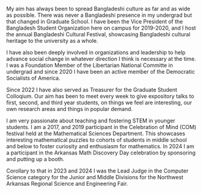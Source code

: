 My aim has always been to spread Bangladeshi culture as far and as wide as possible. There was never a Bangladeshi presence in my undergrad but that changed in Graduate School. I have been the Vice President of the Bangladesh Student Organization here on campus for 2019-2020, and I host the annual Bangladeshi Cultural Festival, showcasing Bangladeshi cultural heritage to the university as a whole.

I have also been deeply involved in organizations and leadership to help advance social change in whatever direction I think is necessary at the time. I was a Foundation Member of the Libertarian National Committe in undergrad and since 2020 I have been an active member of the Democratic Socialists of America.

Since 2022 I have also served as Treasurer for the Graduate Student Colloqium. Our aim has been to meet every week to give expository talks to first, second, and third year students, on things we feel are interesting, our own research areas and things in popular demand.

I am very passionate about teaching and fostering STEM in younger students. I am a 2017, and 2019 participant in the Celebration of Mind (COM) festival held at the Mathematical Sciences Department. This showcases interesting mathematical puzzles to cohorts of students in middle school and below to foster curiosity and enthusiasm for mathematics. In 2024 I am a participant in the Arkansas Math Discovery Day celebration by sponsoring and putting up a booth.

Corollary to that in 2023 and 2024 I was the Lead Judge in the Computer Science category for the Junior and Middle Divisions for the Northwest Arkansas Regional Science and Engineering Fair.
